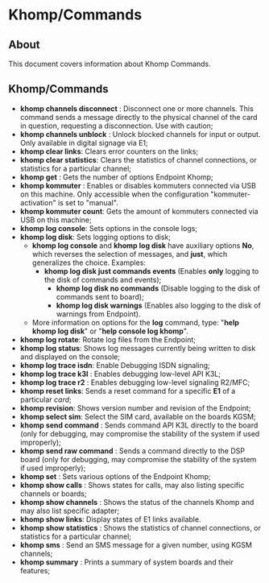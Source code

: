 
# Khomp/Commands 

 

## About

This document covers information about Khomp Commands.

## Khomp/Commands

* **khomp channels disconnect** : Disconnect one or more channels. This command sends a message directly to the physical channel of the card in question, requesting a disconnection. Use with caution;
* **khomp channels unblock** : Unlock blocked channels for input or output. Only available in digital signage via E1;
* **khomp clear links**: Clears error counters on the links;
* **khomp clear statistics**: Clears the statistics of channel connections, or statistics for a particular channel;
* **khomp get** : Gets the number of options Endpoint Khomp;
* **khomp kommuter** : Enables or disables kommuters connected via USB on this machine. Only accessible when the configuration "kommuter-activation" is set to "manual".
* **khomp kommuter count**: Gets the amount of kommuters connected via USB on this machine;
* **khomp log console**: Sets options in the console logs;
* **khomp log disk**: Sets logging options to disk;  
   * **khomp log console** and **khomp log disk** have auxiliary options **No**, which reverses the selection of messages, and **just**, which generalizes the choice. Examples:  
      * **khomp log disk just commands events** (Enables **only** logging to the disk of commands and events);  
         * **khomp log disk no commands** (Disable logging to the disk of commands sent to board);  
         * **khomp log disk warnings** (Enables also logging to the disk of warnings from Endpoint).  
   * More information on options for the **log** command, type: "**help khomp log disk**" or "**help console log khomp**".
* **khomp log rotate**: Rotate log files from the Endpoint;
* **khomp log status**: Shows log messages currently being written to disk and displayed on the console;
* **khomp log trace isdn**: Enable Debugging ISDN signaling;
* **khomp log trace k3l** : Enables debugging low-level API K3L;
* **khomp log trace r2** : Enables debugging low-level signaling R2/MFC;
* **khomp reset links**: Sends a reset command for a specific **E1** of a particular _card_;
* **khomp revision**: Shows version number and revision of the Endpoint;
* **khomp select sim**: Select the SIM card, available on the boards KGSM;
* **khomp send command** : Sends command API K3L directly to the board (only for debugging, may compromise the stability of the system if used improperly);
* **khomp send raw command** : Sends a command directly to the DSP board (only for debugging, may compromise the stability of the system if used improperly);
* **khomp set** : Sets various options of the Endpoint Khomp;
* **khomp show calls** : Shows states for calls, may also listing specific channels or boards;
* **khomp show channels** : Shows the status of the channels Khomp and may also list specific adapter;
* **khomp show links**: Display states of E1 links available.
* **khomp show statistics** : Shows the statistics of channel connections, or statistics for a particular channel;
* **khomp sms** : Send an SMS message for a given number, using KGSM channels;
* **khomp summary** : Prints a summary of system boards and their features;


